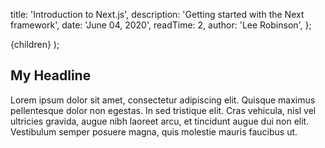 
  title: 'Introduction to Next.js',
  description: 'Getting started with the Next framework',
  date: 'June 04, 2020',
  readTime: 2,
  author: 'Lee Robinson',
};

  <PostLayout meta={meta}>{children}</PostLayout>
);

## My Headline

Lorem ipsum dolor sit amet, consectetur adipiscing elit. Quisque maximus pellentesque dolor non egestas. In sed tristique elit. Cras vehicula, nisl vel ultricies gravida, augue nibh laoreet arcu, et tincidunt augue dui non elit. Vestibulum semper posuere magna, quis molestie mauris faucibus ut.
